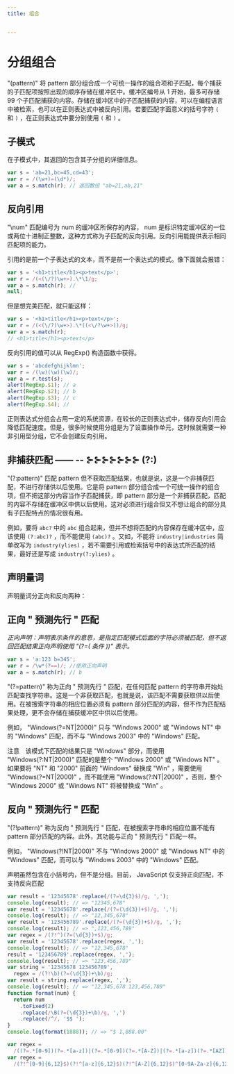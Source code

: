 ```yaml
---
title: 组合


---
```


# 分组组合

"(pattern)" 将 pattern 部分组合成一个可统一操作的组合项和子匹配，每个捕获的子匹配项按照出现的顺序存储在缓冲区中。缓冲区编号从 1 开始，最多可存储 99
个子匹配捕获的内容。存储在缓冲区中的子匹配捕获的内容，可以在编程语言中被检索，也可以在正则表达式中被反向引用。若要匹配字面意义的括号字符 `(` 和 `)` ，在正则表达式中要分别使用 `(` 和 `)` 。

## 子模式

在子模式中，其返回的包含其子分组的详细信息。

```js
var s = 'ab=21,bc=45,cd=43';
var r = /(\w+)=(\d*)/;
var a = s.match(r); // 返回数组 "ab=21,ab,21"
```

## 反向引用

"\num" 匹配编号为 num 的缓冲区所保存的内容， num 是标识特定缓冲区的一位或两位十进制正整数，这种方式称为子匹配的反向引用。反向引用能提供表示相同匹配项的能力。

引用的是前一个子表达式的文本，而不是前一个表达式的模式。像下面就会报错：

```js
var s = '<h1>title</h1><p>text</p>';
var r = /(<(\/?)\w+>).\*\1/g;
var a = s.match(r); //
null;
```

但是想完美匹配，就只能这样：

```js
var s = '<h1>title</h1><p>text</p>';
var r = /(<(\/?)\w+>).\*((<\/?\w+>))/g;
var a = s.match(r);
// <h1>title</h1><p>text</p>
```

反向引用的值可以从 RegExp() 构造函数中获得。

```js
var s = 'abcdefghijklmn';
var r = /(\w)(\w)(\w)/;
var a = r.test(s);
alert(RegExp.$1); // a
alert(RegExp.$2); // b
alert(RegExp.$3); // c
alert(RegExp.$4); //
```

正则表达式分组会占用一定的系统资源，在较长的正则表达式中，储存反向引用会降低匹配速度。但是，很多时候使用分组是为了设置操作单元，这时候就需要一种非引用型分组，它不会创建反向引用。

## 非捕获匹配 —— -- ⊱⊱⊱⊱⊱⊱⊱ (?:)

"(?:pattern)" 匹配 pattern 但不获取匹配结果，也就是说，这是一个非捕获匹配，不进行存储供以后使用。它是将 pattern 部分组合成一个可统一操作的组合项，但不把这部分内容当作子匹配捕获，即
pattern 部分是一个非捕获匹配，匹配的内容不存储在缓冲区中供以后使用。这对必须进行组合但又不想让组合的部分具有子匹配特点的情况很有用。

例如，要将 `abc?` 中的 `abc` 组合起来，但并不想将匹配的内容保存在缓冲区中，应该使用 `(?:abc)?` ，而不能使用 `(abc)?` 。又如，不能将 `industry|industries` 简单改写为
`industry(ylies)` ，若不需要引用或检索括号中的表达式所匹配的结果，最好还是写成 `industry(?:ylies)` 。

## 声明量词

声明量词分正向和反向两种：

## 正向 " 预测先行 " 匹配

_正向声明：声明表示条件的意思，是指定匹配模式后面的字符必须被匹配，但不返回匹配结果正向声明使用 "(?=( 条件 ))" 表示。_

```js
var s = 'a:123 b=345';
var r = /\w*(?==)/; //使用正向声明
var a = s.match(r); // b
```

"(?=pattern)" 称为正向 " 预测先行 " 匹配，在任何匹配 pattern 的字符串开始处匹配查找字符串。这是一个非获取匹配，也就是说，该匹配不需要获取供以后使用。在被搜索字符串的相应位置必须有 pattern
部分匹配的内容，但不作为匹配结果处理，更不会存储在捕获缓冲区中供以后使用。

例如， "Windows(?=NT|2000)" 只与 "Windows 2000" 或 "Windows NT" 中的 "Windows" 匹配，而不与 "Windows 2003" 中的 "Windows" 匹配。

注意　该模式下匹配的结果只是 "Windows" 部分，而使用 "Windows(?:NT|2000)" 匹配的是整个 "Windows 2000" 或 "Windows NT" 。如果要将 "NT" 和
"2000"
前面的 "Windows" 替换成 "Win" ，需要使用 "Windows(?=NT|2000)" ，而不能使用 "Windows(?:NT|2000)" ，否则，整个 "Windows 2000" 或
"Windows NT" 将被替换成 "Win" 。

## 反向 " 预测先行 " 匹配

"(?!pattern)" 称为反向 " 预测先行 " 匹配，在被搜索字符串的相应位置不能有 pattern 部分匹配的内容。此外，其功能与正向 " 预测先行 " 匹配一样。

例如， "Windows(?!NT|2000)" 不与 "Windows 2000" 或 "Windows NT" 中的 "Windows" 匹配，而可以与 "Windows 2003" 中的 "Windows" 匹配。

声明虽然包含在小括号内，但不是分组。目前， JavaScript 仅支持正向匹配，不支持反向匹配

```js
var result = '12345678'.replace(/(?=\d{3}$)/g, ',');
console.log(result); // => "12345,678"
var result = '12345678'.replace(/(?=(\d{3})+$)/g, ',');
console.log(result); // => "12,345,678"
var result = '123456789'.replace(/(?=(\d{3})+$)/g, ',');
console.log(result); // => ",123,456,789"
var regex = /(?!^)(?=(\d{3})+$)/g;
var result = '12345678'.replace(regex, ',');
console.log(result); // => "12,345,678"
result = '123456789'.replace(regex, ',');
console.log(result); // => "123,456,789"
var string = '12345678 123456789',
  regex = /(?!\b)(?=(\d{3})+\b)/g;
var result = string.replace(regex, ',');
console.log(result); // => "12,345,678 123,456,789"
function format(num) {
  return num
    .toFixed(2)
    .replace(/\B(?=(\d{3})+\b)/g, ',')
    .replace(/^/, '$$ ');
}
console.log(format(1888)); // => "$ 1,888.00"
```

```js
var regex =
  /((?=.*[0-9])(?=.*[a-z])|(?=.*[0-9])(?=.*[A-Z])|(?=.*[a-z])(?=.*[AZ]))^[0-9A-Za-z]{6,12}$/;
var regex =
  /(?!^[0-9]{6,12}$)(?!^[a-z]{6,12}$)(?!^[A-Z]{6,12}$)^[0-9A-Za-z]{6,12}$/;
```

            